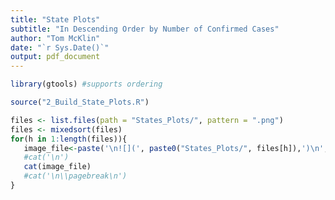 ```yaml
---
title: "State Plots"
subtitle: "In Descending Order by Number of Confirmed Cases"
author: "Tom McKlin"
date: "`r Sys.Date()`"
output: pdf_document
---
```



```r
library(gtools) #supports ordering

source("2_Build_State_Plots.R")

files <- list.files(path = "States_Plots/", pattern = ".png")
files <- mixedsort(files)
for(h in 1:length(files)){
   image_file<-paste('\n![](', paste0("States_Plots/", files[h]),')\n',sep="")
   #cat('\n')
   cat(image_file)
   #cat('\n\\pagebreak\n')
}
```
